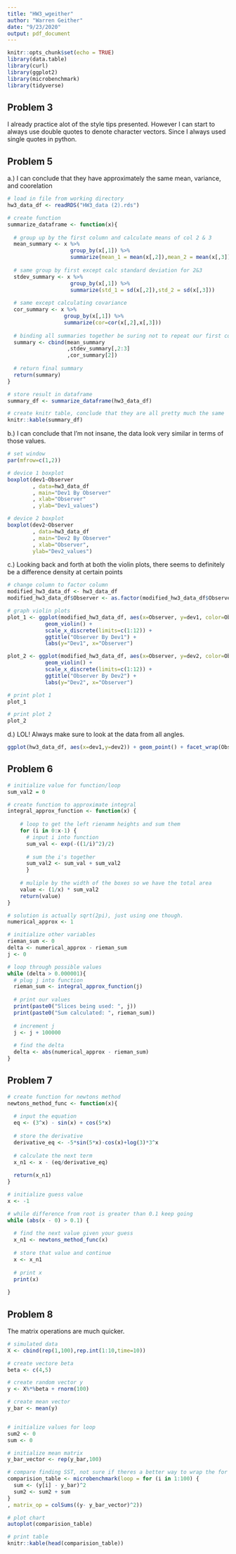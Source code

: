 ```yaml
---
title: "HW3_wgeither"
author: "Warren Geither"
date: "9/23/2020"
output: pdf_document
---
```


```r
knitr::opts_chunk$set(echo = TRUE)
library(data.table)
library(curl)
library(ggplot2)
library(microbenchmark)
library(tidyverse)
```

## Problem 3

I already practice alot of the style tips presented. However I can start
to always use double quotes to denote character vectors. 
Since I always used single quotes in python. 


## Problem 5

a.) I can conclude that they have approximately 
    the same mean, variance, and coorelation
```r
# load in file from working directory
hw3_data_df <- readRDS("HW3_data (2).rds")

# create function
summarize_dataframe <- function(x){
  
  # group up by the first column and calculate means of col 2 & 3
  mean_summary <- x %>%
                    group_by(x[,1]) %>%
                    summarize(mean_1 = mean(x[,2]),mean_2 = mean(x[,3]))
  
  # same group by first except calc standard deviation for 2&3                      
  stdev_summary <- x %>%
                    group_by(x[,1]) %>%
                    summarize(std_1 = sd(x[,2]),std_2 = sd(x[,3]))
  
  # same except calculating covariance                    
  cor_summary <- x %>%
                  group_by(x[,1]) %>%
                  summarize(cor=cor(x[,2],x[,3]))
  
  # binding all summaries together be suring not to repeat our first col                  
  summary <- cbind(mean_summary
                   ,stdev_summary[,2:3]
                   ,cor_summary[2])
  
  # return final summary
  return(summary)
}

# store result in dataframe
summary_df <- summarize_dataframe(hw3_data_df)

# create knitr table, conclude that they are all pretty much the same
knitr::kable(summary_df)
```

b.) I can conclude that I'm not insane, the data look very similar in terms 
of those values.
```r
# set window
par(mfrow=c(1,2))

# device 1 boxplot
boxplot(dev1~Observer
        , data=hw3_data_df
        , main="Dev1 By Observer"
        , xlab="Observer"
        , ylab="Dev1_values")

# device 2 boxplot
boxplot(dev2~Observer
        , data=hw3_data_df
        , main="Dev2 By Observer"
        , xlab="Observer",
        ylab="Dev2_values")
```

c.) Looking back and forth at both the violin plots, there seems to definitely
   be a difference density at certain points
```r
# change column to factor column
modified_hw3_data_df <- hw3_data_df
modified_hw3_data_df$Observer <- as.factor(modified_hw3_data_df$Observer)

# graph violin plots
plot_1 <- ggplot(modified_hw3_data_df, aes(x=Observer, y=dev1, color=Observer)) + 
            geom_violin() +
            scale_x_discrete(limits=c(1:12)) +
            ggtitle("Observer By Dev1") +
            labs(y="Dev1", x="Observer")

plot_2 <- ggplot(modified_hw3_data_df, aes(x=Observer, y=dev2, color=Observer)) + 
            geom_violin() +
            scale_x_discrete(limits=c(1:12)) +
            ggtitle("Observer By Dev2") +
            labs(y="Dev2", x="Observer")

# print plot 1
plot_1

# print plot 2
plot_2
```
d.) LOL! Always make sure to look at the data from all angles.
```r
ggplot(hw3_data_df, aes(x=dev1,y=dev2)) + geom_point() + facet_wrap(Observer~.)
```

## Problem 6 

```r
# initialize value for function/loop
sum_val2 = 0

# create function to approximate integral
integral_approx_function <- function(x) {
  
    # loop to get the left rienamm heights and sum them
    for (i in 0:x-1) {
      # input i into function
      sum_val <- exp(-((1/i)^2)/2)
      
      # sum the i's together
      sum_val2 <- sum_val + sum_val2
      }
  
    # muliple by the width of the boxes so we have the total area
    value <- (1/x) * sum_val2
    return(value)
}

# solution is actually sqrt(2pi), just using one though.
numerical_approx <- 1

# initialize other variables
rieman_sum <- 0
delta <- numerical_approx - rieman_sum
j <- 0

# loop through possible values
while (delta > 0.000001){
  # plug j into function
  rieman_sum <- integral_approx_function(j)
  
  # print our values
  print(paste0("Slices being used: ", j))
  print(paste0("Sum calculated: ", rieman_sum))
  
  # increment j
  j <- j + 100000
  
  # find the delta
  delta <- abs(numerical_approx - rieman_sum)
}

```
## Problem 7

```r
# create function for newtons method
newtons_method_func <- function(x){
  
  # input the equation
  eq <- (3^x) - sin(x) + cos(5*x)
  
  # store the derivative
  derivative_eq <- -5*sin(5*x)-cos(x)+log(3)*3^x
  
  # calculate the next term
  x_n1 <- x - (eq/derivative_eq)
  
  return(x_n1)
}

# initialize guess value
x <- -1

# while difference from root is greater than 0.1 keep going
while (abs(x - 0) > 0.1) {
  
  # find the next value given your guess
  x_n1 <- newtons_method_func(x)
  
  # store that value and continue
  x <- x_n1
  
  # print x
  print(x)
  
}
```

## Problem 8

The matrix operations are much quicker.
```r
# simulated data
X <- cbind(rep(1,100),rep.int(1:10,time=10))

# create vectore beta
beta <- c(4,5)

# create random vector y
y <- X%*%beta + rnorm(100)

# create mean vector
y_bar <- mean(y)


# initialize values for loop
sum2 <- 0
sum <- 0

# initialize mean matrix
y_bar_vector <- rep(y_bar,100)

# compare finding SST, not sure if theres a better way to wrap the for loop
comparision_table <- microbenchmark(loop = for (i in 1:100) {
  sum <- (y[i] - y_bar)^2
  sum2 <- sum2 + sum
}
, matrix_op = colSums((y- y_bar_vector)^2))

# plot chart
autoplot(comparision_table)

# print table
knitr::kable(head(comparision_table))
```